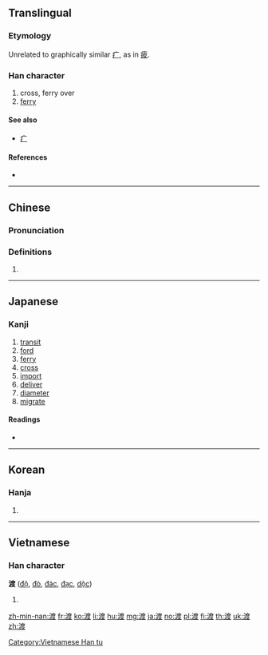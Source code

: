 {{also|疲}}
==Translingual==

===Etymology===
{{Han compound|水|alt1=氵|t1=water|度|ls=psc|c1=s|c2=p}}

Unrelated to graphically similar [[疒]], as in [[疲]].

===Han character===
{{Han char|rn=85|rad=水|as=09|sn=12|four=30147|canj=EITE|ids=⿰氵度}}

# cross, ferry over
# [[ferry]]

====See also====
* [[疒]]

====References====
* {{Han ref|kx=0634.010|dkj=17765|dj=1040.080|hdz=31683.120|uh=6E21|ud=28193|bh=B4E7|bd=46311}}

----

==Chinese==
{{zh-forms}}

===Pronunciation===
{{zh-pron
|m=dù |ma=y
|c=dou6
|h=pfs=thu
|md=
|mn=thō͘/tō͘
|w=
|mc=y
|oc=y
|cat=
}}

===Definitions===
{{zh-hanzi}}

# {{rfdef|lang=zh}}

----

==Japanese==

===Kanji===
{{ja-kanji|grade=c|rs=水09}}

# [[transit]]
# [[ford]]
# [[ferry]]
# [[cross]]
# [[import]]
# [[deliver]]
# [[diameter]]
# [[migrate]]

====Readings====
* {{ja-readings|goon=[[ど]] (do)|kanon=[[と]] (to)|kun=[[わたる]] (wataru), [[わたり]] (watari), [[わたす]] (watasu), [[わたし]] (watashi)|nanori=[[ただ]] (tada)}}

----

==Korean==

===Hanja===
{{ko-hanja|hangeul=도|eumhun=|rv=do|mr=to|y=to}}

# {{defn|lang=ko|sort=水09}}

----

==Vietnamese==

===Han character===
'''渡''' ([[độ]], [[đò]], [[đác]], [[đạc]], [[dộc]])

# {{defn|lang=vi}}

[[Category:Vietnamese Han tu]]

[[zh-min-nan:渡]]
[[fr:渡]]
[[ko:渡]]
[[li:渡]]
[[hu:渡]]
[[mg:渡]]
[[ja:渡]]
[[no:渡]]
[[pl:渡]]
[[fi:渡]]
[[th:渡]]
[[uk:渡]]
[[zh:渡]]